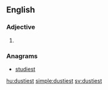 ==English==

===Adjective===
{{head|en|adjective superlative form}}

# {{en-superlative of|dusty}}

===Anagrams===
* [[studiest#English|studiest]]

[[hu:dustiest]]
[[simple:dustiest]]
[[sv:dustiest]]